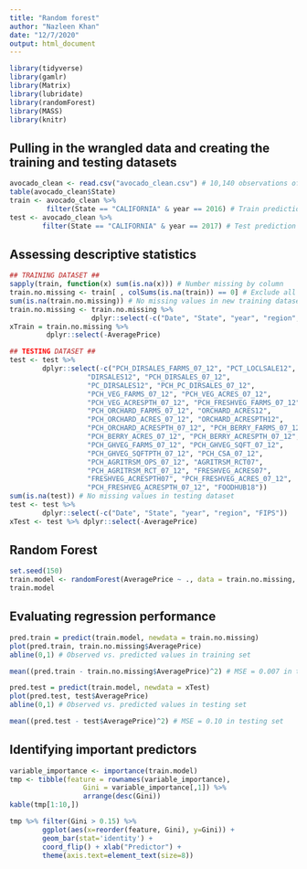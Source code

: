 ```yaml
---
title: "Random forest"
author: "Nazleen Khan"
date: "12/7/2020"
output: html_document
---
```


```r
library(tidyverse)
library(gamlr)
library(Matrix)
library(lubridate)
library(randomForest)
library(MASS)
library(knitr)
```

## Pulling in the wrangled data and creating the training and testing datasets

```r
avocado_clean <- read.csv("avocado_clean.csv") # 10,140 observations of 306 variables
table(avocado_clean$State)
train <- avocado_clean %>% 
         filter(State == "CALIFORNIA" & year == 2016) # Train prediction model using 2016 observations
test <- avocado_clean %>%
        filter(State == "CALIFORNIA" & year == 2017) # Test prediction model using 2017 observations
```

## Assessing descriptive statistics

```r
## TRAINING DATASET ##
sapply(train, function(x) sum(is.na(x))) # Number missing by column
train.no.missing <- train[ , colSums(is.na(train)) == 0] # Exclude all columns with missing values
sum(is.na(train.no.missing)) # No missing values in new training dataset
train.no.missing <- train.no.missing %>%
                    dplyr::select(-c("Date", "State", "year", "region", "FIPS"))
xTrain = train.no.missing %>%
         dplyr::select(-AveragePrice)

## TESTING DATASET ##
test <- test %>%
        dplyr::select(-c("PCH_DIRSALES_FARMS_07_12", "PCT_LOCLSALE12", 
                   "DIRSALES12", "PCH_DIRSALES_07_12",
                   "PC_DIRSALES12", "PCH_PC_DIRSALES_07_12",
                   "PCH_VEG_FARMS_07_12", "PCH_VEG_ACRES_07_12",
                   "PCH_VEG_ACRESPTH_07_12", "PCH_FRESHVEG_FARMS_07_12",
                   "PCH_ORCHARD_FARMS_07_12", "ORCHARD_ACRES12",
                   "PCH_ORCHARD_ACRES_07_12", "ORCHARD_ACRESPTH12",
                   "PCH_ORCHARD_ACRESPTH_07_12", "PCH_BERRY_FARMS_07_12",
                   "PCH_BERRY_ACRES_07_12", "PCH_BERRY_ACRESPTH_07_12",
                   "PCH_GHVEG_FARMS_07_12", "PCH_GHVEG_SQFT_07_12",
                   "PCH_GHVEG_SQFTPTH_07_12", "PCH_CSA_07_12",
                   "PCH_AGRITRSM_OPS_07_12", "AGRITRSM_RCT07",
                   "PCH_AGRITRSM_RCT_07_12", "FRESHVEG_ACRES07",
                   "FRESHVEG_ACRESPTH07", "PCH_FRESHVEG_ACRES_07_12",
                   "PCH_FRESHVEG_ACRESPTH_07_12", "FOODHUB18"))
sum(is.na(test)) # No missing values in testing dataset
test <- test %>%
        dplyr::select(-c("Date", "State", "year", "region", "FIPS"))
xTest <- test %>% dplyr::select(-AveragePrice)
```

## Random Forest

```r
set.seed(150)  
train.model <- randomForest(AveragePrice ~ ., data = train.no.missing, mtry = 90)
train.model
```

## Evaluating regression performance

```r
pred.train = predict(train.model, newdata = train.no.missing)
plot(pred.train, train.no.missing$AveragePrice)
abline(0,1) # Observed vs. predicted values in training set 

mean((pred.train - train.no.missing$AveragePrice)^2) # MSE = 0.007 in training set

pred.test = predict(train.model, newdata = xTest)
plot(pred.test, test$AveragePrice)
abline(0,1) # Observed vs. predicted values in testing set 

mean((pred.test - test$AveragePrice)^2) # MSE = 0.10 in testing set
```

## Identifying important predictors

```r
variable_importance <- importance(train.model) 
tmp <- tibble(feature = rownames(variable_importance),
                  Gini = variable_importance[,1]) %>%
                  arrange(desc(Gini))
kable(tmp[1:10,])

tmp %>% filter(Gini > 0.15) %>%
        ggplot(aes(x=reorder(feature, Gini), y=Gini)) +
        geom_bar(stat='identity') +
        coord_flip() + xlab("Predictor") +
        theme(axis.text=element_text(size=8))
```

